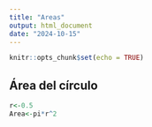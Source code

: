 ```yaml
---
title: "Areas"
output: html_document
date: "2024-10-15"
---
```


```r
knitr::opts_chunk$set(echo = TRUE)
```

## Área del círculo

```r
r<-0.5
Area<-pi*r^2
```

